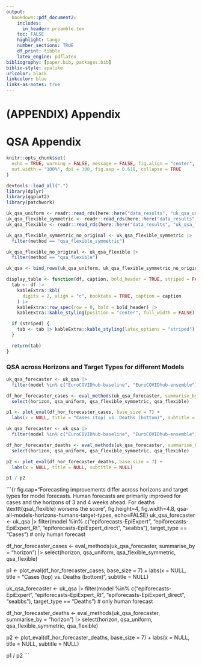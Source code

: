 ```yaml
---
output:
  bookdown::pdf_document2:
    includes:
      in_header: preamble.tex
    toc: FALSE
    highlight: tango
    number_sections: TRUE
    df_print: tibble
    latex_engine: pdflatex
bibliography: [paper.bib, packages.bib]
biblio-style: apalike
urlcolor: black
linkcolor: blue
links-as-notes: true
---
```


# (APPENDIX) Appendix {-}

# QSA Appendix

```r
knitr::opts_chunk$set(
  echo = TRUE, warning = FALSE, message = FALSE, fig.align = "center",
  out.width = "100%", dpi = 300, fig.asp = 0.618, collapse = TRUE
)

devtools::load_all(".")
library(dplyr)
library(ggplot2)
library(patchwork)

uk_qsa_uniform <- readr::read_rds(here::here("data_results", "uk_qsa_uniform.rds"))
uk_qsa_flexible_symmetric <- readr::read_rds(here::here("data_results", "uk_qsa_flexible_symmetric.rds"))
uk_qsa_flexible <- readr::read_rds(here::here("data_results", "uk_qsa_flexible.rds"))

uk_qsa_flexible_symmetric_no_original <- uk_qsa_flexible_symmetric |>
  filter(method == "qsa_flexible_symmetric")

uk_qsa_flexible_no_original <- uk_qsa_flexible |>
  filter(method == "qsa_flexible")

uk_qsa <- bind_rows(uk_qsa_uniform, uk_qsa_flexible_symmetric_no_original, uk_qsa_flexible_no_original)
```

```r
display_table <- function(df, caption, bold_header = TRUE, striped = FALSE) {
  tab <- df |>
    kableExtra::kbl(
      digits = 2, align = "c", booktabs = TRUE, caption = caption
    ) |>
    kableExtra::row_spec(row = 0, bold = bold_header) |>
    kableExtra::kable_styling(position = "center", full_width = FALSE)

  if (striped) {
    tab <- tab |> kableExtra::kable_styling(latex_options = "striped")
  }

  return(tab)
}
```

### QSA across Horizons and Target Types for different Models 

```r
uk_qsa_forecaster <- uk_qsa |>
  filter(model %in% c("EuroCOVIDhub-baseline", "EuroCOVIDhub-ensemble"), target_type == "Cases") # only model forecast

df_hor_forecaster_cases <- eval_methods(uk_qsa_forecaster, summarise_by = "horizon") |>
  select(horizon, qsa_uniform, qsa_flexible_symmetric, qsa_flexible)

p1 <- plot_eval(df_hor_forecaster_cases, base_size = 7) +
  labs(x = NULL, title = "Cases (top) vs. Deaths (bottom)", subtitle = NULL)

uk_qsa_forecaster <- uk_qsa |>
  filter(model %in% c("EuroCOVIDhub-baseline", "EuroCOVIDhub-ensemble"), target_type == "Deaths") # only model forecast

df_hor_forecaster_deaths <- eval_methods(uk_qsa_forecaster, summarise_by = "horizon") |>
  select(horizon, qsa_uniform, qsa_flexible_symmetric, qsa_flexible)

p2 <- plot_eval(df_hor_forecaster_deaths, base_size = 7) +
  labs(x = NULL, title = NULL, subtitle = NULL)

p1 / p2
```

```{r fig.cap="Forecasting improvements differ across horizons and target types for model forecasts. Human forecasts are primarily improved for cases and the horizons of 3 and 4 weeks ahead. For deaths \\texttt{qsa\\_flexible} worsens the score", fig.height=4, fig.width=4.8, qsa-all-models-horizons-humans-target-types, echo=FALSE}
uk_qsa_forecaster <- uk_qsa |>
  filter(model %in% c("epiforecasts-EpiExpert", "epiforecasts-EpiExpert_Rt", "epiforecasts-EpiExpert_direct", "seabbs"), target_type == "Cases") # only human forecast

df_hor_forecaster_cases <- eval_methods(uk_qsa_forecaster, summarise_by = "horizon") |>
  select(horizon, qsa_uniform, qsa_flexible_symmetric, qsa_flexible)

p1 <- plot_eval(df_hor_forecaster_cases, base_size = 7) +
  labs(x = NULL, title = "Cases (top) vs. Deaths (bottom)", subtitle = NULL)

uk_qsa_forecaster <- uk_qsa |>
  filter(model %in% c("epiforecasts-EpiExpert", "epiforecasts-EpiExpert_Rt", "epiforecasts-EpiExpert_direct", "seabbs"), target_type == "Deaths") # only human forecast

df_hor_forecaster_deaths <- eval_methods(uk_qsa_forecaster, summarise_by = "horizon") |>
  select(horizon, qsa_uniform, qsa_flexible_symmetric, qsa_flexible)

p2 <- plot_eval(df_hor_forecaster_deaths, base_size = 7) +
  labs(x = NULL, title = NULL, subtitle = NULL)

p1 / p2
```
